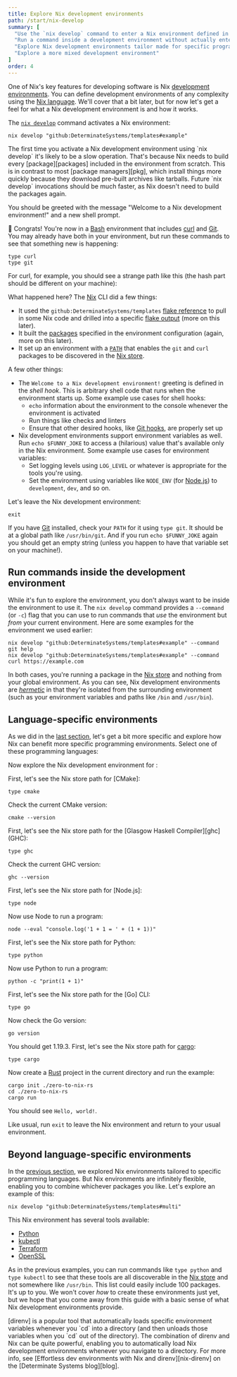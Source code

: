 ```yaml
---
title: Explore Nix development environments
path: /start/nix-develop
summary: [
  "Use the `nix develop` command to enter a Nix environment defined in a [flake](/concepts/flakes)",
  "Run a command inside a development environment without actually entering that environment",
  "Explore Nix development environments tailor made for specific programming languages",
  "Explore a more mixed development environment"
]
order: 4
---
```


One of Nix's key features for developing software is Nix [development environments][dev].
You can define development environments of any complexity using the [Nix language][language].
We'll cover that a bit later, but for now let's get a feel for what a Nix development environment is and how it works.

The [`nix develop`][nix-develop] command activates a Nix environment:

```shell
nix develop "github:DeterminateSystems/templates#example"
```

<Admonition warning title="This could take a while" id="nix-develop-loading" client:load>
The first time you activate a Nix development environment using `nix develop` it's likely to be a slow operation.
That's because Nix needs to build every [package][packages] included in the environment from scratch.
This is in contrast to most [package managers][pkg], which install things more quickly because they download pre-built archives like tarballs.
Future `nix develop` invocations should be much faster, as Nix doesn't need to build the packages again.
</Admonition>

You should be greeted with the message "Welcome to a Nix development environment!" and a new shell prompt.

:rocket: Congrats!
You're now in a [Bash] environment that includes [curl] and [Git].
You may already have both in your environment, but run these commands to see that something new is happening:

```shell
type curl
type git
```

For curl, for example, you should see a strange path like this (the hash part should be different on your machine):

<NixStorePath pkg="curl-7.86.0-bin" bin="curl" />

What happened here? The [Nix] CLI did a few things:

* It used the `github:DeterminateSystems/templates` [flake reference][flakes] to pull in some Nix code and drilled into a specific [flake output][output] (more on this later).
* It built the [packages] specified in the environment configuration (again, more on this later).
* It set up an environment with a [`PATH`][path] that enables the `git` and `curl` packages to be discovered in the [Nix store][store].

A few other things:

* The `Welcome to a Nix development environment!` greeting is defined in the *shell hook*. This is arbitrary shell code that runs when the environment starts up.
  Some example use cases for shell hooks:
  * `echo` information about the environment to the console whenever the environment is activated
  * Run things like checks and linters
  * Ensure that other desired hooks, like [Git hooks][hooks], are properly set up
* Nix development environments support environment variables as well. Run `echo $FUNNY_JOKE` to access a (hilarious) value that's available only in the Nix environment.
  Some example use cases for environment variables:
  * Set logging levels using `LOG_LEVEL` or whatever is appropriate for the tools you're using.
  * Set the environment using variables like `NODE_ENV` (for [Node.js]) to `development`, `dev`, and so on.

Let's leave the Nix development environment:

```shell
exit
```

If you have [Git] installed, check your `PATH` for it using `type git`.
It should be at a global path like `/usr/bin/git`.
And if you run `echo $FUNNY_JOKE` again you should get an empty string (unless you happen to have that variable set on your machine!).

## Run commands inside the development environment

While it's fun to explore the environment, you don't always want to be inside the environment to use it.
The `nix develop` command provides a `--command` (or `-c`) flag that you can use to run commands that *use* the environment but *from* your current environment.
Here are some examples for the environment we used earlier:

```shell
nix develop "github:DeterminateSystems/templates#example" --command git help
nix develop "github:DeterminateSystems/templates#example" --command curl https://example.com
```

In both cases, you're running a package in the [Nix store][store] and nothing from your global environment.
As you can see, Nix development environments are [*hermetic*][hermeticity] in that they're isolated from the surrounding environment (such as your environment variables and paths like `/bin` and `/usr/bin`).

## Language-specific environments

As we did in the [last section][last], let's get a bit more specific and explore how Nix can benefit more specific programming environments.
Select one of these programming languages:

<Languages client:load />

Now explore the Nix development environment for <Language client:load />:

<NixDevelop client:load />

<SpecificLanguage client:load lang="C++">
First, let's see the Nix store path for [CMake]:

```shell
type cmake
```

Check the current CMake version:

```shell
cmake --version
```
</SpecificLanguage>
<SpecificLanguage client:load lang="Haskell">
First, let's see the Nix store path for the [Glasgow Haskell Compiler][ghc] (GHC):

```shell
type ghc
```

Check the current GHC version:

```shell
ghc --version
```
</SpecificLanguage>
<SpecificLanguage client:load lang="JavaScript">
First, let's see the Nix store path for [Node.js]:

```shell
type node
```

Now use Node to run a program:

```shell
node --eval "console.log('1 + 1 = ' + (1 + 1))"
```
</SpecificLanguage>
<SpecificLanguage client:load lang="Python">
First, let's see the Nix store path for Python:

```shell
type python
```

Now use Python to run a program:

```shell
python -c "print(1 + 1)"
```
</SpecificLanguage>
<SpecificLanguage client:load lang="Go">
First, let's see the Nix store path for the [Go] CLI:

```shell
type go
```

Now check the Go version:

```shell
go version
```

You should get 1.19.3.
</SpecificLanguage>
<SpecificLanguage client:load lang="Rust">
First, let's see the Nix store path for [cargo]:

```shell
type cargo
```

Now create a [Rust] project in the current directory and run the example:

```shell
cargo init ./zero-to-nix-rs
cd ./zero-to-nix-rs
cargo run
```

You should see `Hello, world!`.
</SpecificLanguage>

Like usual, run `exit` to leave the Nix environment and return to your usual environment.

## Beyond language-specific environments

In the [previous section](#language-specific-environments), we explored Nix environments tailored to specific programming languages.
But Nix environments are infinitely flexible, enabling you to combine whichever packages you like.
Let's explore an example of this:

```shell
nix develop "github:DeterminateSystems/templates#multi"
```

This Nix environment has several tools available:

* [Python]
* [kubectl]
* [Terraform]
* [OpenSSL]

As in the previous examples, you can run commands like `type python` and `type kubectl` to see that these tools are all discoverable in the [Nix store][store] and not somewhere like `/usr/bin`.
This list could easily include 100 packages.
It's up to you.
We won't cover *how* to create these environments just yet, but we hope that you come away from this guide with a basic sense of what Nix development environments provide.

<Admonition success open title="Nix development environments and direnv" id="nix-develop-direnv" client:load>
[direnv] is a popular tool that automatically loads specific environment variables whenever you `cd` into a directory (and then unloads those variables when you `cd` out of the directory).
The combination of direnv and Nix can be quite powerful, enabling you to automatically load Nix development environments whenever you navigate to a directory.
For more info, see [Effortless dev environments with Nix and direnv][nix-direnv] on the [Determinate Systems blog][blog].
</Admonition>

[bash]: https://gnu.org/software/bash
[blog]: https://determinate.systems/posts
[cargo]: https://doc.rust-lang.org/stable/cargo
[cmake]: https://cmake.org
[curl]: https://curl.se
[dev]: /concepts/dev-env
[direnv]: https://direnv.net
[flakes]: /concepts/flakes
[ghc]: https://haskell.org/ghc
[git]: https://git-scm.com
[go]: https://go.dev
[hermeticity]: /concepts/hermeticity
[hooks]: https://git-scm.com/book/en/v2/Customizing-Git-Git-Hooks
[kubectl]: https://kubernetes.io/docs/reference/kubectl
[language]: /concepts/nix-language
[last]: /start/nix-run
[nix]: /concepts/nix
[nix-develop]: https://nixos.org/manual/nix/stable/command-ref/new-cli/nix3-develop
[nix-direnv]: https://determinate.systems/posts/nix-direnv
[node.js]: https://nodejs.org
[npm]: https://npmjs.org
[openssl]: https://openssl.org
[output]: /concepts/flakes#outputs
[packages]: /concepts/packages
[path]: https://en.wikipedia.org/wiki/PATH_(variable)
[pkg]: /concepts/package-management
[python]: https://python.org
[rust]: https://rust-lang.org
[store]: /concepts/nix-store
[terraform]: https://terraform.io
